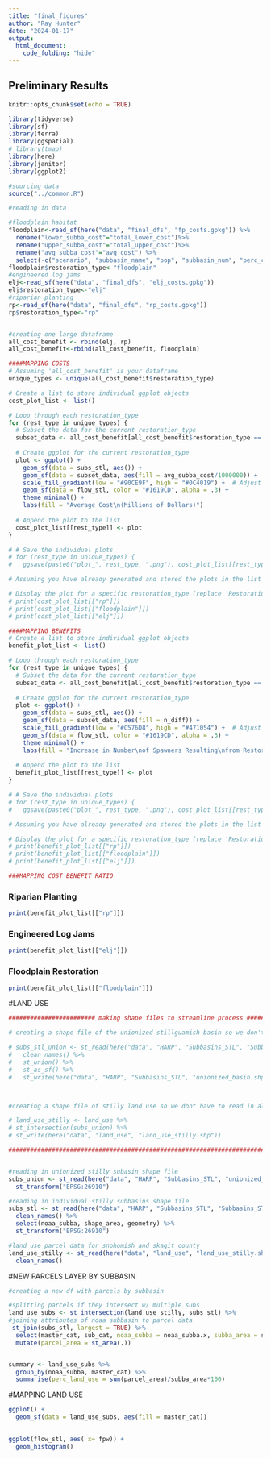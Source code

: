```yaml
---
title: "final_figures"
author: "Ray Hunter"
date: "2024-01-17"
output: 
  html_document:
    code_folding: "hide"
---
```

## Preliminary Results {.tabset}
```r
knitr::opts_chunk$set(echo = TRUE)

library(tidyverse)
library(sf)
library(terra)
library(ggspatial)
# library(tmap)
library(here)
library(janitor)
library(ggplot2)

#sourcing data
source("../common.R")
```

```r
#reading in data 

#floodplain habitat
floodplain<-read_sf(here("data", "final_dfs", "fp_costs.gpkg")) %>% 
  rename("lower_subba_cost"="total_lower_cost")%>% 
  rename("upper_subba_cost"="total_upper_cost")%>% 
  rename("avg_subba_cost"="avg_cost") %>% 
  select(-c("scenario", "subbasin_name", "pop", "subbasin_num", "perc_change"))
floodplain$restoration_type<-"floodplain"
#engineered log jams 
elj<-read_sf(here("data", "final_dfs", "elj_costs.gpkg"))
elj$restoration_type<-"elj"
#riparian planting 
rp<-read_sf(here("data", "final_dfs", "rp_costs.gpkg"))
rp$restoration_type<-"rp"


#creating one large dataframe
all_cost_benefit <- rbind(elj, rp)
all_cost_benefit<-rbind(all_cost_benefit, floodplain)
```


```r
####MAPPING COSTS
# Assuming 'all_cost_benefit' is your dataframe
unique_types <- unique(all_cost_benefit$restoration_type)

# Create a list to store individual ggplot objects
cost_plot_list <- list()

# Loop through each restoration_type
for (rest_type in unique_types) {
  # Subset the data for the current restoration_type
  subset_data <- all_cost_benefit[all_cost_benefit$restoration_type == rest_type, ]
  
  # Create ggplot for the current restoration_type
  plot <- ggplot() +
    geom_sf(data = subs_stl, aes()) +
    geom_sf(data = subset_data, aes(fill = avg_subba_cost/1000000)) +
    scale_fill_gradient(low = "#90CE9F", high = "#0C4019") +  # Adjust colors as needed
    geom_sf(data = flow_stl, color = "#1619CD", alpha = .3) +
    theme_minimal() +
    labs(fill = "Average Cost\n(Millions of Dollars)") 
  
  # Append the plot to the list
  cost_plot_list[[rest_type]] <- plot
}

# # Save the individual plots
# for (rest_type in unique_types) {
#   ggsave(paste0("plot_", rest_type, ".png"), cost_plot_list[[rest_type]])}

# Assuming you have already generated and stored the plots in the list 'plot_list'

# Display the plot for a specific restoration_type (replace 'RestorationTypeA' with the actual type)
# print(cost_plot_list[["rp"]])
# print(cost_plot_list[["floodplain"]])
# print(cost_plot_list[["elj"]])
```

```r
####MAPPING BENEFITS
# Create a list to store individual ggplot objects
benefit_plot_list <- list()

# Loop through each restoration_type
for (rest_type in unique_types) {
  # Subset the data for the current restoration_type
  subset_data <- all_cost_benefit[all_cost_benefit$restoration_type == rest_type, ]
  
  # Create ggplot for the current restoration_type
  plot <- ggplot() +
    geom_sf(data = subs_stl, aes()) +
    geom_sf(data = subset_data, aes(fill = n_diff)) +
    scale_fill_gradient(low = "#C576D8", high = "#471054") +  # Adjust colors as needed
    geom_sf(data = flow_stl, color = "#1619CD", alpha = .3) +
    theme_minimal() +
    labs(fill = "Increase in Number\nof Spawners Resulting\nfrom Restoration") 
  
  # Append the plot to the list
  benefit_plot_list[[rest_type]] <- plot
}

# # Save the individual plots
# for (rest_type in unique_types) {
#   ggsave(paste0("plot_", rest_type, ".png"), cost_plot_list[[rest_type]])}

# Assuming you have already generated and stored the plots in the list 'plot_list'

# Display the plot for a specific restoration_type (replace 'RestorationTypeA' with the actual type)
# print(benefit_plot_list[["rp"]])
# print(benefit_plot_list[["floodplain"]])
# print(benefit_plot_list[["elj"]])
```

```r
###MAPPING COST BENEFIT RATIO
```
 
### Riparian Planting
```r
print(benefit_plot_list[["rp"]])
```

### Engineered Log Jams
```r
print(benefit_plot_list[["elj"]])
```

### Floodplain Restoration
```r
print(benefit_plot_list[["floodplain"]])
```


#LAND USE 
```r
######################## making shape files to streamline process #####################

# creating a shape file of the unionized stillguamish basin so we don't have to redo this operation every time 

# subs_stl_union <- st_read(here("data", "HARP", "Subbasins_STL", "Subbasins_STL_20220928.shp")) %>% 
#   clean_names() %>% 
#   st_union() %>% 
#   st_as_sf() %>% 
#   st_write(here("data", "HARP", "Subbasins_STL", "unionized_basin.shp"))



#creating a shape file of stilly land use so we dont have to read in all the stillaguamish and skagit data and then transform and filter it each time 

# land_use_stilly <- land_use %>% 
# st_intersection(subs_union) %>% 
# st_write(here("data", "land_use", "land_use_stilly.shp"))

#####################################################################################################


#reading in unionized stilly subasin shape file
subs_union <- st_read(here("data", "HARP", "Subbasins_STL", "unionized_basin.shp")) %>% 
  st_transform("EPSG:26910")

#reading in individual stilly subbasins shape file
subs_stl <- st_read(here("data", "HARP", "Subbasins_STL", "Subbasins_STL_20220928.shp")) %>% 
  clean_names() %>% 
  select(noaa_subba, shape_area, geometry) %>% 
  st_transform("EPSG:26910")

#land use parcel data for snohomish and skagit county 
land_use_stilly <- st_read(here("data", "land_use", "land_use_stilly.shp")) %>% 
  clean_names()


```


#NEW PARCELS LAYER BY SUBBASIN
```r
#creating a new df with parcels by subbasin 

#splitting parcels if they intersect w/ multiple subs
land_use_subs <- st_intersection(land_use_stilly, subs_stl) %>% 
#joining attributes of noaa subbasin to parcel data
 st_join(subs_stl, largest = TRUE) %>% 
  select(master_cat, sub_cat, noaa_subba = noaa_subba.x, subba_area = shape_area.x) %>% 
  mutate(parcel_area = st_area(.))


summary <- land_use_subs %>% 
  group_by(noaa_subba, master_cat) %>% 
  summarise(perc_land_use = sum(parcel_area)/subba_area*100)
```







#MAPPING LAND USE

```r
ggplot() +
  geom_sf(data = land_use_subs, aes(fill = master_cat)) 
  
```





```r
ggplot(flow_stl, aes( x= fpw)) +
  geom_histogram()
```
























